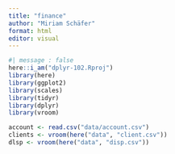 ```yaml
---
title: "finance"
author: "Miriam Schäfer"
format: html
editor: visual
---
```


```r
#| message : false
here::i_am("dplyr-102.Rproj")
library(here)
library(ggplot2)
library(scales)
library(tidyr)
library(dplyr) 
library(vroom)
```


```r
account <- read.csv("data/account.csv")
clients <- vroom(here("data", "client.csv")) 
dlsp <- vroom(here("data", "disp.csv"))
```

